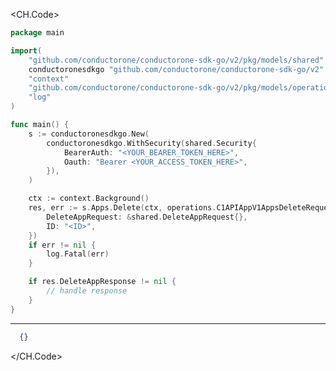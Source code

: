 
<CH.Code>
```go Delete.go
package main

import(
	"github.com/conductorone/conductorone-sdk-go/v2/pkg/models/shared"
	conductoronesdkgo "github.com/conductorone/conductorone-sdk-go/v2"
	"context"
	"github.com/conductorone/conductorone-sdk-go/v2/pkg/models/operations"
	"log"
)

func main() {
    s := conductoronesdkgo.New(
        conductoronesdkgo.WithSecurity(shared.Security{
            BearerAuth: "<YOUR_BEARER_TOKEN_HERE>",
            Oauth: "Bearer <YOUR_ACCESS_TOKEN_HERE>",
        }),
    )

    ctx := context.Background()
    res, err := s.Apps.Delete(ctx, operations.C1APIAppV1AppsDeleteRequest{
        DeleteAppRequest: &shared.DeleteAppRequest{},
        ID: "<ID>",
    })
    if err != nil {
        log.Fatal(err)
    }

    if res.DeleteAppResponse != nil {
        // handle response
    }
}
```
---

```json Example Response
  {}
```
</CH.Code>
